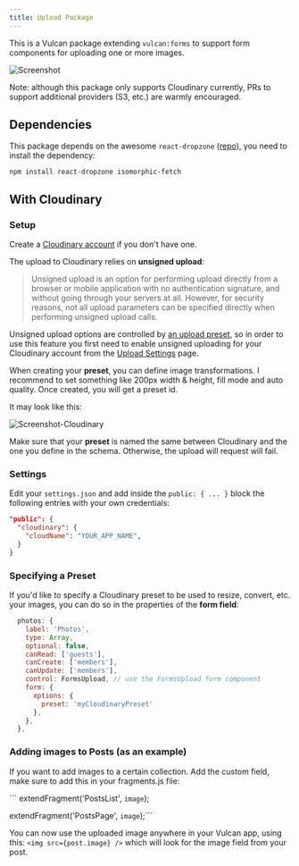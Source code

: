 ```yaml
---
title: Upload Package
---
```


This is a Vulcan package extending `vulcan:forms` to support form components for uploading one or more images. 

![Screenshot](https://res.cloudinary.com/xavcz/image/upload/v1471534203/Capture_d_e%CC%81cran_2016-08-17_14.22.14_ehwv0d.png)

Note: although this package only supports Cloudinary currently, PRs to support additional providers (S3, etc.) are warmly encouraged. 

## Dependencies

This package depends on the awesome `react-dropzone` ([repo](https://github.com/okonet/react-dropzone)), you need to install the dependency:
```
npm install react-dropzone isomorphic-fetch
```

## With Cloudinary 

### Setup

Create a [Cloudinary account](https://cloudinary.com) if you don't have one.

The upload to Cloudinary relies on **unsigned upload**:

> Unsigned upload is an option for performing upload directly from a browser or mobile application with no authentication signature, and without going through your servers at all. However, for security reasons, not all upload parameters can be specified directly when performing unsigned upload calls.

Unsigned upload options are controlled by [an upload preset](http://cloudinary.com/documentation/upload_images#upload_presets), so in order to use this feature you first need to enable unsigned uploading for your Cloudinary account from the [Upload Settings](https://cloudinary.com/console/settings/upload) page.

When creating your **preset**, you can define image transformations. I recommend to set something like 200px width & height, fill mode and auto quality. Once created, you will get a preset id.

It may look like this:

![Screenshot-Cloudinary](https://res.cloudinary.com/xavcz/image/upload/v1471534183/Capture_d_e%CC%81cran_2016-08-18_17.07.52_tr9uoh.png)

Make sure that your **preset** is named the same between Cloudinary and the one you define in the schema. Otherwise, the upload will request will fail. 

### Settings

Edit your `settings.json` and add inside the `public: { ... }` block the following entries with your own credentials:

```json
"public": {
  "cloudinary": {
    "cloudName": "YOUR_APP_NAME",
  }
}
```

### Specifying a Preset

If you'd like to specify a Cloudinary preset to be used to resize, convert, etc. your images, you can do so in the properties of the **form field**:

```js
  photos: {
    label: 'Photos',
    type: Array,
    optional: false,
    canRead: ['guests'],
    canCreate: ['members'],
    canUpdate: ['members'],
    control: FormsUpload, // use the FormsUpload form component
    form: {
      options: {
        preset: 'myCloudinaryPreset'
      },
    },
  },
```

### Adding images to Posts (as an example)
If you want to add images to a certain collection. Add the custom field, make sure to add this in your fragments.js file:

``` extendFragment('PostsList', `
    image
  `);

 extendFragment('PostsPage', `
    image
  `);```

 You can now use the uploaded image anywhere in your Vulcan app, using this:
```<img src={post.image} />```
which will look for the image field from your post.
